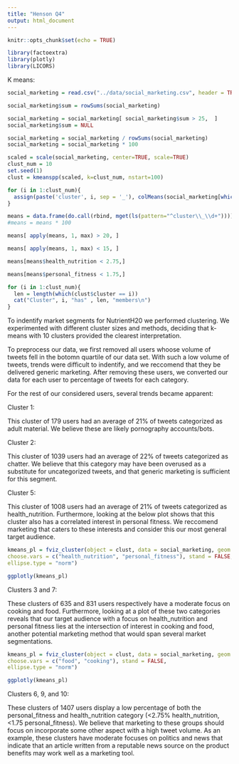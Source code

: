 ```yaml
---
title: "Henson Q4"
output: html_document
---
```


```r
knitr::opts_chunk$set(echo = TRUE)
```

```r
library(factoextra)
library(plotly)
library(LICORS)
```

K means:

```r
social_marketing = read.csv("../data/social_marketing.csv", header = TRUE, row.names = 1)
```

```r
social_marketing$sum = rowSums(social_marketing)

social_marketing = social_marketing[ social_marketing$sum > 25,  ]
social_marketing$sum = NULL

social_marketing = social_marketing / rowSums(social_marketing)
social_marketing = social_marketing * 100
```

```r
scaled = scale(social_marketing, center=TRUE, scale=TRUE)
clust_num = 10
set.seed(1)
clust = kmeanspp(scaled, k=clust_num, nstart=100)
```

```r
for (i in 1:clust_num){
  assign(paste('cluster', i, sep = '_'), colMeans(social_marketing[which(clust$cluster == i),]))
}
```

```r
means = data.frame(do.call(rbind, mget(ls(pattern="^cluster\\_\\d+"))))
#means = means * 100
```

```r
means[ apply(means, 1, max) > 20, ]
```


```r
means[ apply(means, 1, max) < 15, ]
```

```r
means[means$health_nutrition < 2.75,]
```

```r
means[means$personal_fitness < 1.75,]
```

```r
for (i in 1:clust_num){
  len = length(which(clust$cluster == i))
  cat("Cluster", i, "has" , len, "members\n")
}

```


To indentify market segments for NutrientH20 we performed clustering. We experimented with different cluster sizes and methods, deciding that k-means with 10 clusters provided the clearest interpretation.

To preprocess our data, we first removed all users whoose volume of tweets fell in the botomn quartile of our data set. With such a low volume of tweets, trends were difficult to indentify, and we reccomend that they be delivered generic marketing. After removing these users, we converted our data for each user to percentage of tweets for each category.



For the rest of our considered users, several trends became apparent:

Cluster 1:

This cluster of 179 users had an average of 21% of tweets categorized as adult material. We believe these are likely pornography accounts/bots.

Cluster 2:

This cluster of 1039 users had an average of 22% of tweets categorized as chatter. We believe that this category may have been overused as a substitute for uncategorized tweets, and that generic marketing is sufficient for this segment.

Cluster 5:

This cluster of 1008 users had an average of 21% of tweets categorized as health_nutrition. Furthermore, looking at the below plot shows that this cluster also has a correlated interest in personal fitness. We reccomend marketing that caters to these interests and consider this our most general target audience.

```r
kmeans_pl = fviz_cluster(object = clust, data = social_marketing, geom = "point",
choose.vars = c("health_nutrition", "personal_fitness"), stand = FALSE, 
ellipse.type = "norm")

ggplotly(kmeans_pl)
```



Clusters 3 and 7:

These clusters of 635 and 831 users respectively have a moderate focus on cooking and food. Furthermore, looking at a plot of these two categories reveals that our target audience with a focus on health_nutrition and personal fitness lies at the intersection of interest in cooking and food, another potential marketing method that would span several market segmentations.

```r
kmeans_pl = fviz_cluster(object = clust, data = social_marketing, geom = "point",
choose.vars = c("food", "cooking"), stand = FALSE, 
ellipse.type = "norm")

ggplotly(kmeans_pl)

```


Clusters 6, 9, and 10:

These clusters of 1407 users display a low percentage of both the personal_fitness and health_nutrition category (<2.75% health_nutrition, <1.75 personal_fitness). We believe that marketing to these groups should focus on incorporate some other aspect with a high tweet volume. As an example, these clusters have moderate focuses on politics and news that indicate that an article written from a reputable news source on the product benefits may work well as a marketing tool.

